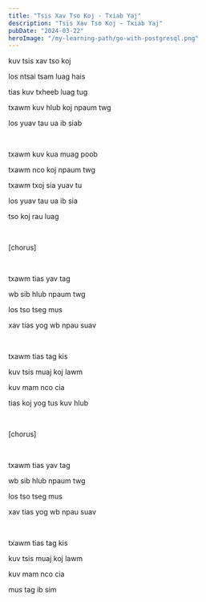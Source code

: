 ```yaml
---
title: "Tsis Xav Tso Koj - Txiab Yaj"
description: "Tsis Xav Tso Koj - Txiab Yaj"
pubDate: "2024-03-22"
heroImage: "/my-learning-path/go-with-postgresql.png"
---
```


kuv tsis xav tso koj

los ntsai tsam luag hais

tias kuv txheeb luag tug

txawm kuv hlub koj npaum twg

los yuav tau ua ib siab

<br />

txawm kuv kua muag poob

txawm nco koj npaum twg

txawm txoj sia yuav tu

los yuav tau ua ib sia

tso koj rau luag

<br />

[chorus]

<br />

txawm tias yav tag

wb sib hlub npaum twg

los tso tseg mus

xav tias yog wb npau suav

<br />

txawm tias tag kis

kuv tsis muaj koj lawm

kuv mam nco cia

tias koj yog tus kuv hlub

<br />

[chorus]

<br />

txawm tias yav tag

wb sib hlub npaum twg

los tso tseg mus

xav tias yog wb npau suav

<br />

txawm tias tag kis

kuv tsis muaj koj lawm

kuv mam nco cia

mus tag ib sim
